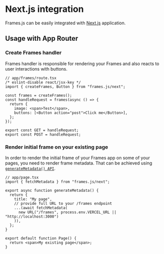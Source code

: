 # Next.js integration

Frames.js can be easily integrated with [Next.js](https://nextjs.org) application.

## Usage with App Router

### Create Frames handler

Frames handler is responsible for rendering your Frames and also reacts to user interactions with buttons.

```tsx
// app/frames/route.tsx
/* eslint-disable react/jsx-key */
import { createFrames, Button } from "frames.js/next";

const frames = createFrames();
const handleRequest = frames(async () => {
  return {
    image: <span>Test</span>,
    buttons: [<Button action="post">Click me</Button>],
  };
});

export const GET = handleRequest;
export const POST = handleRequest;
```

### Render initial frame on your existing page

In order to render the initial frame of your Frames app on some of your pages, you need to render frame metadata. That can be achieved using [`generateMetadata() API`](https://nextjs.org/docs/app/api-reference/functions/generate-metadata).

```tsx
// app/page.tsx
import { fetchMetadata } from "frames.js/next";

export async function generateMetadata() {
  return {
    title: "My page",
    // provide full URL to your /frames endpoint
    ...(await fetchMetadata(
      new URL("/frames", process.env.VERCEL_URL || "http://localhost:3000")
    )),
  };
}

export default function Page() {
  return <span>My existing page</span>;
}
```
